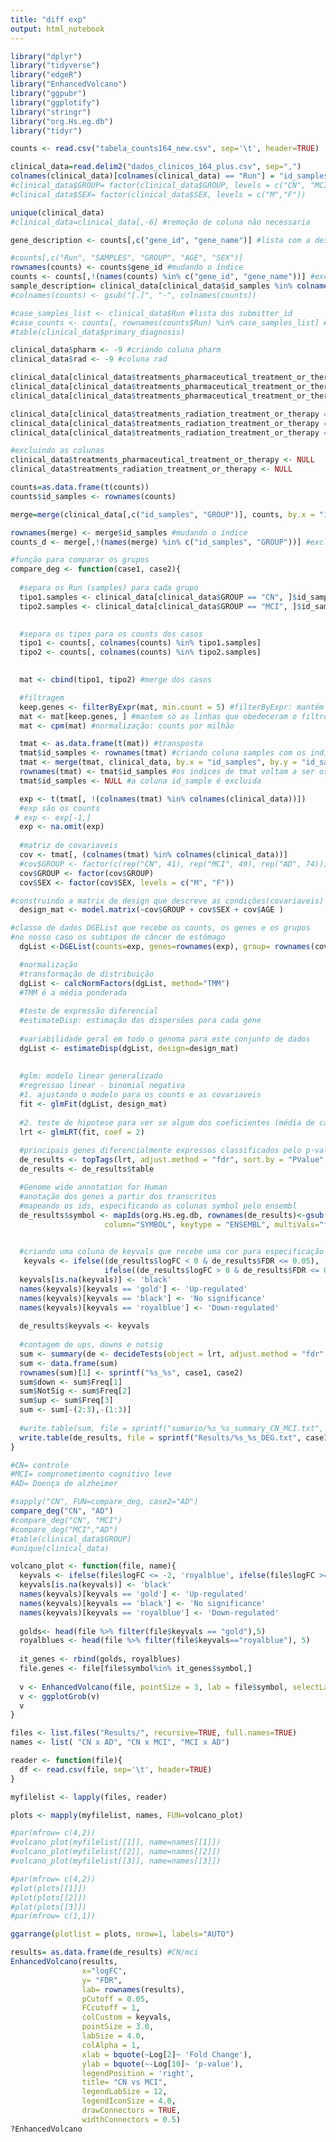 ---
title: "diff exp"
output: html_notebook
---

```{r}
library("dplyr")
library("tidyverse")
library("edgeR")
library("EnhancedVolcano")
library("ggpubr")
library("ggplotify")
library("stringr")
library("org.Hs.eg.db")
library("tidyr")
```


```{r}
counts <- read.csv("tabela_counts164_new.csv", sep='\t', header=TRUE)

clinical_data=read.delim2("dados_clinicos_164_plus.csv", sep=",")
colnames(clinical_data)[colnames(clinical_data) == "Run"] = "id_samples"
#clinical_data$GROUP= factor(clinical_data$GROUP, levels = c("CN", "MCI", "AD"))
#clinical_data$SEX= factor(clinical_data$SEX, levels = c("M","F"))

unique(clinical_data)
#clinical_data=clinical_data[,-6] #remoção de coluna não necessaria
```

```{r}
gene_description <- counts[,c("gene_id", "gene_name")] #lista com a descrição dos genes

#counts[,c("Run", "SAMPLES", "GROUP", "AGE", "SEX")]
rownames(counts) <- counts$gene_id #mudando o índice
counts <- counts[,!(names(counts) %in% c("gene_id", "gene_name"))] #excluindo gene_name e gene_id
sample_description= clinical_data[clinical_data$id_samples %in% colnames(counts), c("AGE", "SEX","id_samples", "GROUP")]
#colnames(counts) <- gsub("[.]", "-", colnames(counts))
```


```{r, eval=FALSE, echo=FALSE}
#case_samples_list <- clinical_data$Run #lista dos submitter_id
#case_counts <- counts[, rownames(counts$Run) %in% case_samples_list] #counts com somente os presentes em clinical_data
#table(clinical_data$primary_diagnosis)
```
```{r, eval=FALSE, echo=FALSE}
clinical_data$pharm <- -9 #criando coluna pharm
clinical_data$rad <- -9 #coluna rad

clinical_data[clinical_data$treatments_pharmaceutical_treatment_or_therapy == "no", ]$pharm <- 0 
clinical_data[clinical_data$treatments_pharmaceutical_treatment_or_therapy == "yes",]$pharm  <- 1 
clinical_data[clinical_data$treatments_pharmaceutical_treatment_or_therapy == "not reported", ]$pharm <- 2

clinical_data[clinical_data$treatments_radiation_treatment_or_therapy == "no", ]$rad <- 0
clinical_data[clinical_data$treatments_radiation_treatment_or_therapy == "yes", ]$rad <- 1
clinical_data[clinical_data$treatments_radiation_treatment_or_therapy == "not reported", ]$rad <- 2 #substituindo "não reportado" por 2

#excluindo as colunas 
clinical_data$treatments_pharmaceutical_treatment_or_therapy <- NULL 
clinical_data$treatments_radiation_treatment_or_therapy <- NULL
```

```{r, eval=FALSE}
counts=as.data.frame(t(counts))
counts$id_samples <- rownames(counts)

merge=merge(clinical_data[,c("id_samples", "GROUP")], counts, by.x = "id_samples", by.y = "id_samples")

rownames(merge) <- merge$id_samples #mudando o índice
counts_d <- merge[,!(names(merge) %in% c("id_samples", "GROUP"))] #excluindo gene_name e gene_id


```


```{r}
#função para comparar os grupos
compare_deg <- function(case1, case2){
  
  #separa os Run (samples) para cada grupo
  tipo1.samples <- clinical_data[clinical_data$GROUP == "CN", ]$id_samples
  tipo2.samples <- clinical_data[clinical_data$GROUP == "MCI", ]$id_samples
  

  #separa os tipos para os counts dos casos
  tipo1 <- counts[, colnames(counts) %in% tipo1.samples]
  tipo2 <- counts[, colnames(counts) %in% tipo2.samples]
 

  mat <- cbind(tipo1, tipo2) #merge dos casos

  #filtragem
  keep.genes <- filterByExpr(mat, min.count = 5) #filterByExpr: mantém somente os counts com um número mínimo de amostras(min.10 counts)
  mat <- mat[keep.genes, ] #mantem só as linhas que obedeceram o filtro
  mat <- cpm(mat) #normalização: counts por milhão

  tmat <- as.data.frame(t(mat)) #transposta
  tmat$id_samples <- rownames(tmat) #criando coluna samples com os indices de tmat
  tmat <- merge(tmat, clinical_data, by.x = "id_samples", by.y = "id_samples") #merge de tmat com os dados clínicos a partir da coluna id_samples(Run do ENA)
  rownames(tmat) <- tmat$id_samples #os indices de tmat voltam a ser os samples
  tmat$id_samples <- NULL #a coluna id_sample é excluida

  exp <- t(tmat[, !(colnames(tmat) %in% colnames(clinical_data))])
  #exp são os counts
 # exp <- exp[-1,]
  exp <- na.omit(exp)
  
  #matriz de covariaveis
  cov <- tmat[, (colnames(tmat) %in% colnames(clinical_data))]
  #cov$GROUP <- factor(c(rep("CN", 41), rep("MCI", 49), rep("AD", 74)))
  cov$GROUP <- factor(cov$GROUP)
  cov$SEX <- factor(cov$SEX, levels = c("M", "F"))

#construindo a matrix de design que descreve as condições(covariaveis) do modelo
  design_mat <- model.matrix(~cov$GROUP + cov$SEX + cov$AGE )

#classe de dados DGEList que recebe os counts, os genes e os grupos
#no nosso caso os subtipos de câncer de estômago
  dgList <-DGEList(counts=exp, genes=rownames(exp), group= rownames(cov$GROUP))

  #normalização
  #transformação de distribuição
  dgList <- calcNormFactors(dgList, method="TMM")
  #TMM é a média ponderada 
  
  #teste de expressão diferencial
  #estimateDisp: estimação das dispersões para cada gene
  
  #variabilidade geral em todo o genoma para este conjunto de dados
  dgList <- estimateDisp(dgList, design=design_mat)
 
  
  #glm: modelo linear generalizado
  #regressao linear - binomial negativa
  #1. ajustando o modelo para os counts e as covariaveis
  fit <- glmFit(dgList, design_mat)
  
  #2. teste de hipotese para ver se algum dos coeficientes (média de cada grupo) é diferente de zero
  lrt <- glmLRT(fit, coef = 2) 
  
  #principais genes diferencialmente expressos classificados pelo p-valor
  de_results <- topTags(lrt, adjust.method = "fdr", sort.by = "PValue", p.value = Inf, n = Inf)
  de_results <- de_results$table

  #Genome wide annotation for Human
  #anotação dos genes a partir dos transcritos
  #mapeando os ids, especificando as colunas symbol pelo ensembl
  de_results$symbol <- mapIds(org.Hs.eg.db, rownames(de_results)<-gsub("\\..*","", rownames(de_results)), 
                     column="SYMBOL", keytype = "ENSEMBL", multiVals="first")

  
  #criando uma coluna de keyvals que recebe uma cor para especificação de valor: regulado up, down e sem significância
   keyvals <- ifelse((de_results$logFC < 0 & de_results$FDR <= 0.05), 'royalblue', 
                     ifelse((de_results$logFC > 0 & de_results$FDR <= 0.05), 'gold', 'black'))
  keyvals[is.na(keyvals)] <- 'black'
  names(keyvals)[keyvals == 'gold'] <- 'Up-regulated'
  names(keyvals)[keyvals == 'black'] <- 'No significance'
  names(keyvals)[keyvals == 'royalblue'] <- 'Down-regulated'
  
  de_results$keyvals <- keyvals
  
  #contagem de ups, downs e notsig 
  sum <- summary(de <- decideTests(object = lrt, adjust.method = "fdr", p.value = 0.05, lfc = 0))
  sum <- data.frame(sum)
  rownames(sum)[1] <- sprintf("%s_%s", case1, case2)
  sum$down <- sum$Freq[1]
  sum$NotSig <- sum$Freq[2]
  sum$up <- sum$Freq[3]
  sum <- sum[-(2:3),-(1:3)]
  
  #write.table(sum, file = sprintf("sumario/%s_%s_summary_CN_MCI.txt", case1, case2))
  write.table(de_results, file = sprintf("Results/%s_%s_DEG.txt", case1, case2), quote = F, sep = "\t", row.names = F, eol = "\r")
}
```


```{r}
#CN= controle
#MCI= comprometimento cognitivo leve
#AD= Doença de alzheimer

#sapply("CN", FUN=compare_deg, case2="AD")
compare_deg("CN", "AD")
#compare_deg("CN", "MCI")
#compare_deg("MCI","AD")
#table(clinical_data$GROUP)
#unique(clinical_data)

```

```{r}
volcano_plot <- function(file, name){
  keyvals <- ifelse(file$logFC <= -2, 'royalblue', ifelse(file$logFC >= 2, 'gold', 'black'))
  keyvals[is.na(keyvals)] <- 'black'
  names(keyvals)[keyvals == 'gold'] <- 'Up-regulated'
  names(keyvals)[keyvals == 'black'] <- 'No significance'
  names(keyvals)[keyvals == 'royalblue'] <- 'Down-regulated'
  
  golds<- head(file %>% filter(file$keyvals == "gold"),5)
  royalblues <- head(file %>% filter(file$keyvals=="royalblue"), 5)
  
  it_genes <- rbind(golds, royalblues)
  file.genes <- file[file$symbol%in% it_genes$symbol,]
    
  v <- EnhancedVolcano(file, pointSize = 3, lab = file$symbol, selectLab = file.genes$symbol, x = 'logFC', y = 'FDR', axisLabSize = 10, pCutoff = 0.05, colCustom = keyvals, FCcutoff = 2, title="", subtitle = sprintf("%s", name), caption=" ", legendLabSize = 10, legendIconSize = 3, boxedLabels = TRUE, drawConnectors = TRUE,  widthConnectors = 1.0, colConnectors = 'black', max.overlaps = 100,  labSize = 4.0)
  v <- ggplotGrob(v)
  v
}
```


```{r}


files <- list.files("Results/", recursive=TRUE, full.names=TRUE)
names <- list( "CN x AD", "CN x MCI", "MCI x AD")

reader <- function(file){
  df <- read.csv(file, sep='\t', header=TRUE)
}

myfilelist <- lapply(files, reader)

plots <- mapply(myfilelist, names, FUN=volcano_plot)

#par(mfrow= c(4,2))
#volcano_plot(myfilelist[[1]], name=names[[1]])
#volcano_plot(myfilelist[[2]], name=names[[2]])
#volcano_plot(myfilelist[[3]], name=names[[3]])

#par(mfrow= c(4,2)) 
#plot(plots[[1]])
#plot(plots[[2]])
#plot(plots[[3]])
#par(mfrow= c(1,1)) 

ggarrange(plotlist = plots, nrow=1, labels="AUTO")
```

```{r}
results= as.data.frame(de_results) #CN/mci
EnhancedVolcano(results,
                x="logFC",
                y= "FDR", 
                lab= rownames(results),
                pCutoff = 0.05,
                FCcutoff = 1,
                colCustom = keyvals,
                pointSize = 3.0,
                labSize = 4.0,
                colAlpha = 1,
                xlab = bquote(~Log[2]~ 'Fold Change'),
                ylab = bquote(~-Log[10]~ 'p-value'),
                legendPosition = 'right',
                title= "CN vs MCI",
                legendLabSize = 12,
                legendIconSize = 4.0,
                drawConnectors = TRUE,
                widthConnectors = 0.5)
?EnhancedVolcano
```



